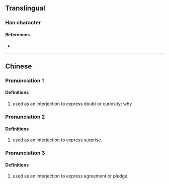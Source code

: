 {{character info/new}}
==Translingual==

===Han character===
{{Han char|rn=30|rad=口|as=10|sn=13|four=66030|canj=RWKP|ids=⿰口恩}}

====References====
* {{Han ref|kx=0204.111|hdz=10668.030|uh=55EF|ud=21999|bh=B6E2|bd=46818}}

----

==Chinese==
{{zh-forms}}

===Pronunciation 1===
{{zh-pron
|m=ńg,ń
|c=ng2
|cat=intj
}}

====Definitions====
{{zh-hanzi}}

# used as an interjection to express doubt or curiosity; why

===Pronunciation 2===
{{zh-pron
|m=ňg,ň,en
|cat=intj
}}

====Definitions====
{{zh-hanzi}}

# used as an interjection to express surprise.

===Pronunciation 3===
{{zh-pron
|m=ǹg,ǹ,en
|c=ng6
|cat=intj
}}

====Definitions====
{{zh-hanzi}}

# used as an interjection to express agreement or pledge.